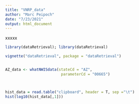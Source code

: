 ```yaml
---
title: "VNRP_data"
author: "Marc Peipoch"
date: "7/23/2021"
output: html_document
---
```


xxxxx

```r
library(dataRetrieval); library(dataRetrieval)

vignette("dataRetrieval", package = "dataRetrieval")


AZ_data <- whatNWISdata(stateCd = "AZ", 
                         parameterCd = "00665")



hist_data = read.table("clipboard", header = T, sep ="\t")
hist(log10(hist_data[,1]))
```

